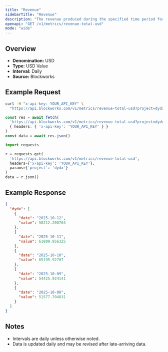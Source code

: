```yaml
---
title: "Revenue"
sidebarTitle: "Revenue"
description: "The revenue produced during the specified time period for given project."
openapi: "GET /v1/metrics/revenue-total-usd"
mode: "wide"
---
```


## Overview

- **Denomination:** USD
- **Type:** USD Value
- **Interval:** Daily
- **Source:** Blockworks

## Example Request

<CodeGroup>

```bash cURL
curl -H "x-api-key: YOUR_API_KEY" \
  "https://api.blockworks.com/v1/metrics/revenue-total-usd?project=dydx"
```

```typescript TypeScript
const res = await fetch(
  'https://api.blockworks.com/v1/metrics/revenue-total-usd?project=dydx',
  { headers: { 'x-api-key': 'YOUR_API_KEY' } }
)
const data = await res.json()
```

```python Python
import requests

r = requests.get(
  'https://api.blockworks.com/v1/metrics/revenue-total-usd',
  headers={'x-api-key': 'YOUR_API_KEY'},
  params={'project': 'dydx'}
)
data = r.json()
```

</CodeGroup>

## Example Response

```json
{
  "dydx": [
    {
      "date": "2025-10-12",
      "value": 58212.200763
    },
    {
      "date": "2025-10-11",
      "value": 61809.956325
    },
    {
      "date": "2025-10-10",
      "value": 65195.92707
    },
    {
      "date": "2025-10-09",
      "value": 54425.924141
    },
    {
      "date": "2025-10-08",
      "value": 51577.704831
    }
  ]
}
```

## Notes
- Intervals are daily unless otherwise noted.
- Data is updated daily and may be revised after late-arriving data.